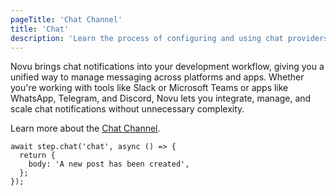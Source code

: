 ```yaml
---
pageTitle: 'Chat Channel'
title: 'Chat'
description: 'Learn the process of configuring and using chat providers with Novu'
---
```


Novu brings chat notifications into your development workflow, giving you a unified way to manage messaging across platforms and apps. Whether you're working with tools like Slack or Microsoft Teams or apps like WhatsApp, Telegram, and Discord, Novu lets you integrate, manage, and scale chat notifications without unnecessary complexity.

Learn more about the [Chat Channel](/integrations/providers/chat/overview).

```tsx
await step.chat('chat', async () => {
  return {
    body: 'A new post has been created',
  };
});
```

